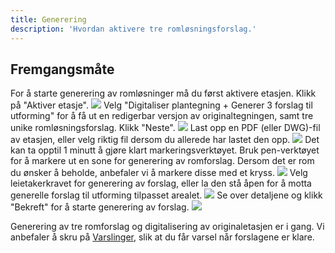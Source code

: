 ```yaml
---
title: Generering
description: 'Hvordan aktivere tre romløsningsforslag.'
---
```


## Fremgangsmåte

<Steps>
    <Step title="Aktiver etasje">
        For å starte generering av romløsninger må du først aktivere etasjen. Klikk på "Aktiver etasje".
        <Frame type="ghost">
            <img src="/images/dashboard/aktivering/generering/steg-1.png" />
        </Frame>
    </Step>
    <Step title="Velg 'Generering'">
        Velg "Digitaliser plantegning + Generer 3 forslag til utforming" for å få ut en redigerbar versjon av originaltegningen, samt tre unike romløsningsforslag. Klikk "Neste".
        <Frame type="ghost">
            <img src="/images/dashboard/aktivering/generering/steg-2.png" />
        </Frame>
    </Step>
    <Step title="Last opp fil">
        Last opp en PDF (eller DWG)-fil av etasjen, eller velg riktig fil dersom du allerede har lastet den opp.
        <Frame type="ghost">
            <img src="/images/dashboard/aktivering/generering/steg-3.png" />
        </Frame>
    </Step>
    <Step title="Marker område for generering">
        <Info>
            Det kan ta opptil 1 minutt å gjøre klart markeringsverktøyet.
        </Info>
        Bruk pen-verktøyet for å markere ut en sone for generering av romforslag. Dersom det er rom du ønsker å beholde, anbefaler vi å markere disse med et kryss.
        <Frame type="ghost">
            <img src="/images/dashboard/aktivering/generering/steg-4.png" />
        </Frame>
    </Step>
    <Step title="Velg leietaker">
        Velg leietakerkravet for generering av forslag, eller la den stå åpen for å motta generelle forslag til utforming tilpasset arealet.
        <Frame type="ghost">
            <img src="/images/dashboard/aktivering/generering/steg-5.png" />
        </Frame>
    </Step>
    <Step title="Bekreft generering">
        Se over detaljene og klikk "Bekreft" for å starte generering av forslag.
        <Frame type="ghost">
            <img src="/images/dashboard/aktivering/generering/steg-6.png" />
        </Frame>
    </Step>
</Steps>

Generering av tre romforslag og digitalisering av originaletasjen er i gang. Vi anbefaler å skru på [Varslinger](/pages/dashboard/innstillinger/varslinger), slik at du får varsel når forslagene er klare.

